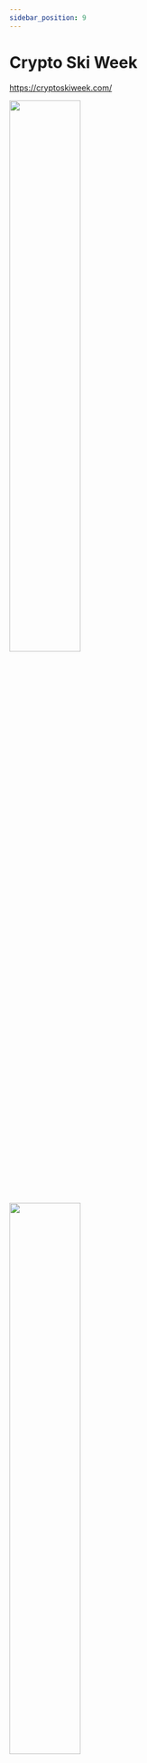 ```yaml
---
sidebar_position: 9
---
```


# Crypto Ski Week

https://cryptoskiweek.com/

<div className="flex-center gap-2">
  <img
    width="50%"
    src={require("@site/static/img/unit-crypto-events/ski-week-1.avif").default}
  />
  <img
    width="50%"
    src={require("@site/static/img/unit-crypto-events/ski-week-2.avif").default}
  />
</div>
